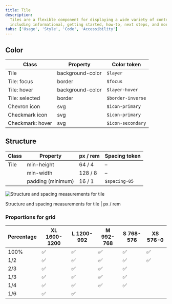 ```yaml
---
title: Tile
description:
  Tiles are a flexible component for displaying a wide variety of content,
  including informational, getting started, how-to, next steps, and more.
tabs: ['Usage', 'Style', 'Code', 'Accessibility']
---
```


## Color

| Class                        | Property         | Color token |
| ---------------------------- | ---------------- | ----------- |
| Tile                         | background-color | `$layer`    |
| Tile: focus                  | border           | `$focus`    |
| Tile: hover                  | background-color | `$layer-hover` |
| Tile: selected               | border           | `$border-inverse`    |
| Chevron icon                 | svg              | `$icon-primary`  |
| Checkmark icon               | svg              | `$icon-primary`  |
| Checkmark: hover             | svg              | `$icon-secondary`  |

## Structure

| Class       | Property          | px / rem | Spacing token |
| ----------- | ----------------- | -------- | ------------- |
| Tile        | min-height        | 64 / 4   | –             |
|             | min-width         | 128 / 8  | –             |
|             | padding (minimum) | 16 / 1   | `$spacing-05` |

<div className="image--fixed">

![Structure and spacing measurements for tile](images/tile-style-2.png)

</div>

<Caption>Structure and spacing measurements for tile | px / rem</Caption>

### Proportions for grid

| Percentage | XL 1600-1200 | L 1200-992 | M 992-768 | S 768-576 | XS 576-0 |
| ---------- | ------------ | ---------- | --------- | --------- | -------- |
| 100%       | ✅           | ✅         | ✅        | ✅        | ✅       |
| 1/2        | ✅           | ✅         | ✅        | ✅        | ✅       |
| 2/3        | ✅           | ✅         | ✅        | ✅        |          |
| 1/3        | ✅           | ✅         | ✅        | ✅        |          |
| 1/4        | ✅           | ✅         | ✅        | ✅        |          |
| 1/6        | ✅           | ✅         |           |           |          |
